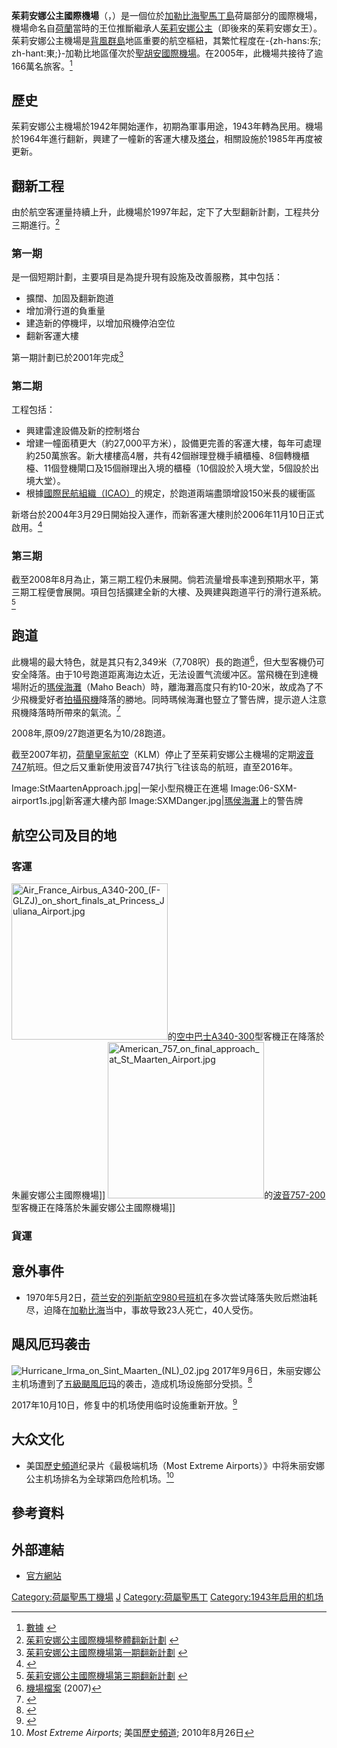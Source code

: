 {{noteTA
|1=zh-cn:朱丽安娜; zh-tw:朱利安納; zh-hant:朱麗安娜; zh-hk:朱麗安娜; zh-hans:朱丽安娜;zh:茱莉安娜;
|2=zh:颶風伊爾瑪; zh-cn:飓风厄玛; zh-tw:颶風艾瑪; zh-hk:颶風艾爾瑪
|3=zh:伊爾瑪; zh-cn:厄玛; zh-tw:艾瑪; zh-hk:艾爾瑪;
}}
{{Infobox Airport |
  airport_name = 茱莉安娜公主國際機場<br />{{lang|nl|Princess Juliana International Airport}} |
  photo = Airport,_Terminal_JP5766234.jpg|
  type = 民用 |
  run by = 茱莉安娜公主國際機場股份有限公司 |
  opened = |
  city = [[聖馬丁島|聖馬丁島]] |
  distance_to_city = |
 elevation-f               =  13|
 elevation-m               =  4|
  coordinates= {{coord|18|2|25|N|63|6|43|W|JP_type:airport}}|
  longitude = |
  latitude = |
  IATA = SXM |
  ICAO = TNCM |
  runway1_heading = 10/28 |
  runway1_feet = 7,546 |
  runway1_meter = 2,300 |
  runway1_surface = 瀝青/混凝土|
}}

'''茱莉安娜公主國際機場'''（{{lang-nl|'''Princess Juliana International Airport'''}}，{{Airport codes|SXM|TNCM}}）是一個位於[[加勒比海|加勒比海]][[聖馬丁島|聖馬丁島]]荷屬部分的國際機場，機場命名自[[荷兰|荷蘭]]當時的王位推斷繼承人[[朱丽安娜_(荷兰)|茱莉安娜公主]]（即後來的茱莉安娜女王）。茱莉安娜公主機場是[[背风群岛_(加勒比海)|背風群島]]地區重要的航空樞紐，其繁忙程度在-{zh-hans:东; zh-hant:東;}-加勒比地區僅次於[[聖胡安國際機場|聖胡安國際機場]]。在2005年，此機場共接待了逾166萬名旅客。<ref>[http://www.pjiae.com/business-movements.html 數據] {{webarchive|url=https://web.archive.org/web/20080517121040/http://www.pjiae.com/business-movements.html |date=2008-05-17 }}</ref>

== 歷史 ==
茱莉安娜公主機場於1942年開始運作，初期為軍事用途，1943年轉為民用。機場於1964年進行翻新，興建了一幢新的客運大樓及[[塔台|塔台]]，相關設施於1985年再度被更新。

== 翻新工程 ==
由於航空客運量持續上升，此機場於1997年起，定下了大型翻新計劃，工程共分三期進行。<ref>[http://www.pjiae.com/masterplan.html 茱莉安娜公主國際機場整體翻新計劃] {{webarchive|url=https://web.archive.org/web/20070814032552/http://www.pjiae.com/masterplan.html |date=2007-08-14 }}</ref>

=== 第一期 ===
是一個短期計劃，主要項目是為提升現有設施及改善服務，其中包括：
* 擴闊、加固及翻新跑道
* 增加滑行道的負重量
* 建造新的停機坪，以增加飛機停泊空位
* 翻新客運大樓

第一期計劃已於2001年完成<ref>[http://www.pjiae.com/phase-one.html 茱莉安娜公主國際機場第一期翻新計劃] {{webarchive|url=https://web.archive.org/web/20070927100750/http://www.pjiae.com/phase-one.html |date=2007-09-27 }}</ref>

=== 第二期 ===
工程包括：
* 興建雷達設備及新的控制塔台
* 增建一幢面積更大（約27,000平方米），設備更完善的客運大樓，每年可處理約250萬旅客。新大樓樓高4層，共有42個辦理登機手續櫃檯、8個轉機櫃檯、11個登機閘口及15個辦理出入境的櫃檯（10個設於入境大堂，5個設於出境大堂）。
* 根據[[国际民航组织|國際民航組織（ICAO）]]的規定，於跑道兩端盡頭增設150米長的緩衝區

新塔台於2004年3月29日開始投入運作，而新客運大樓則於2006年11月10日正式啟用。<ref>{{Cite web |url=http://www.pjiae.com/phase-two.html |title=茱莉安娜公主國際機場第二期翻新計劃 |access-date=2007-07-13 |archive-date=2011-09-07 |archive-url=https://web.archive.org/web/20110907065551/http://www.pjiae.com/phase-two.html |dead-url=no }}</ref>

=== 第三期 ===
截至2008年8月為止，第三期工程仍未展開。倘若流量增長率達到預期水平，第三期工程便會展開。項目包括擴建全新的大樓、及興建與跑道平行的滑行道系統。<ref>[http://www.pjiae.com/phase-three.html 茱莉安娜公主國際機場第三期翻新計劃] {{webarchive|url=https://web.archive.org/web/20070927102625/http://www.pjiae.com/phase-three.html |date=2007-09-27 }}</ref>

== 跑道 ==

此機場的最大特色，就是其只有2,349米（7,708呎）長的跑道<ref>[http://www.pjiae.com/pdfs/company-profile.pdf 機場檔案] {{webarchive|url=https://web.archive.org/web/20050526154747/http://www.pjiae.com/pdfs/company-profile.pdf |date=2005-05-26 }} (2007)</ref>，但大型客機仍可安全降落。由于10号跑道距离海边太近，无法设置气流缓冲区。當飛機在到達機場附近的[[瑪侯海灘|瑪侯海灘]]（Maho Beach）時，離海灘高度只有約10-20米，故成為了不少飛機愛好者[[飞机摄影|拍攝飛機]]降落的勝地。同時瑪候海灘也豎立了警告牌，提示遊人注意飛機降落時所帶來的氣流。<ref>{{Cite web |url=http://travel.sina.com.cn/ent/2009-01-06/102151867.shtml |title=全球10大最惊险的飞机跑道——朱莉安娜公主国际机场(图)_新浪旅游_新浪网 |accessdate=2018-10-26 |work=travel.sina.com.cn |archive-date=2019-08-22 |archive-url=https://web.archive.org/web/20190822015055/http://travel.sina.com.cn/ent/2009-01-06/102151867.shtml |dead-url=no }}</ref>

2008年,原09/27跑道更名为10/28跑道。

截至2007年初，[[荷蘭皇家航空|荷蘭皇家航空]]（KLM）停止了至茱莉安娜公主機場的定期[[波音747|波音747]]航班。但之后又重新使用波音747执行飞往该岛的航班，直至2016年。
<gallery widths="210px" heights="210px" perrow="3">
Image:StMaartenApproach.jpg|一架小型飛機正在進場
Image:06-SXM-airport1s.jpg|新客運大樓內部
Image:SXMDanger.jpg|[[瑪侯海灘|瑪侯海灘]]上的警告牌
</gallery>

== 航空公司及目的地 ==

=== 客運 ===
[[File:Air_France_Airbus_A340-200_(F-GLZJ)_on_short_finals_at_Princess_Juliana_Airport.jpg|250px]]的[[空中巴士A340-300|空中巴士A340-300]]型客機正在降落於朱麗安娜公主國際機場]]
[[File:American_757_on_final_approach_at_St_Maarten_Airport.jpg|250px]]的[[波音757-200|波音757-200]]型客機正在降落於朱麗安娜公主國際機場]]
{{Airport-dest-list
|{{flagicon|CAN}}[[加拿大航空|加拿大航空]]|'''季節性：'''[[多倫多皮爾遜國際機場|多倫多皮爾遜國際機場]]
|{{flagicon|FRA}}[[加勒比海航空|加勒比海航空]]|'''季節性：'''[[巴黎-奥利机场|巴黎-奥利机场]]
|{{flagicon|DOM}}{{le|世纪航空|Air_Century}}|[[伊莎貝拉國際機場|伊莎貝拉國際機場]]
|{{flagicon|FRA}}[[法國航空|法國航空]]|[[巴黎戴高樂機場|巴黎戴高樂機場]]
|{{flagicon|USA}}{{le|太阳光航空|Air_Sunshine}}|[[道格拉斯-查尔斯机场|道格拉斯-查尔斯机场]]、{{le|西里爾·金机场|Cyril E. King Airport}}、[[路易斯·穆尼奥斯·马林国际机场|路易斯·穆尼奥斯·马林国际机场]]、[[万斯·艾默里国际机场|万斯·艾默里国际机场]]、<br>{{le|克萊頓·J·勞埃德国际机场|Clayton J. Lloyd International Airport}}、{{le|特倫斯·B·萊特索姆国际机场|Terrance B. Lettsome International Airport}}、{{le|維爾京·戈爾達机场|Virgin Gorda Airport}}
|{{flagicon|CAN}}[[越洋航空|越洋航空]]|'''季節性：'''[[蒙特利爾特鲁多国际机场|蒙特利爾特鲁多国际机场]]、[[多倫多皮爾遜國際機場|多倫多皮爾遜國際機場]]
|{{flagicon|USA}}[[美國航空|美國航空]]|[[邁阿密国际机场|邁阿密国际机场]]、[[夏洛特道格拉斯國際機場|夏洛特道格拉斯國際機場]]、[[費城國際機場|費城國際機場]] <br/>'''季节性：'''[[达拉斯/沃思堡国际机场|达拉斯/沃思堡国际机场]]、[[纽约肯尼迪国际机场|纽约肯尼迪国际机场]]
|{{flagicon|TTO}}[[加勒比航空|加勒比航空]]|[[皮阿尔科国际机场|皮阿尔科国际机场]]
|{{flagicon|VIR}}{{le|海岸航空|Coastal Air}}|{{le|克萊頓·J·勞埃德国际机场|Clayton J. Lloyd International Airport}}、[[万斯·艾默里国际机场|万斯·艾默里国际机场]]、[[坎菲尔德机场|坎菲尔德机场]]、{{le|亨利·羅爾森機場|Henry E. Rohlsen Airport}}、[[罗斯福机场|罗斯福机场]]
|{{flagicon|PAN}}[[巴拿馬航空|巴拿馬航空]]|[[托庫門國際機場|托庫門國際機場]]
|{{flagicon|USA}}[[達美航空|達美航空]]|[[亞特蘭大国际机场|亞特蘭大国际机场]]、[[纽约肯尼迪国际机场|纽约肯尼迪国际机场]]
|{{flagicon|CUW}}{{le|迪維迪維航空|Divi Divi Air}}|[[庫拉索國際機場|庫拉索國際機場]]
|{{flagicon|SUR}}{{le|一路飞航空|Fly All Ways}}|[[庫拉索國際機場|庫拉索國際機場]]<br>'''季节性：'''[[約翰·阿道夫·彭格爾國際機場|約翰·阿道夫·彭格爾國際機場]]
|{{flagicon|USA}}[[邊疆航空|邊疆航空]]|'''季节性：'''[[迈阿密国际机场|迈阿密国际机场]]、[[奥兰多国际机场|奥兰多国际机场]]
|{{flagicon|TCA}}{{le|加勒比互连航空|InterCaribbean_Airways}}|{{le|特倫斯·B·萊特索姆国际机场|Terrance B. Lettsome International Airport}}
|{{flagicon|USA}}[[捷蓝航空|捷蓝航空]]|[[劳德代尔堡-好莱坞国际机场|劳德代尔堡-好莱坞国际机场]]、[[纽约肯尼迪国际机场|纽约肯尼迪国际机场]]<br>'''季节性：'''[[爱德华·劳伦斯·洛根将军国际机场|爱德华·劳伦斯·洛根将军国际机场]]、[[纽瓦克国际机场|纽瓦克国际机场]]
|{{flagicon|NLD}}[[荷蘭皇家航空|荷蘭皇家航空]]|[[阿姆斯特丹|阿姆斯特丹]]
|{{flagicon|PRI}}{{le|海运航空|Seaborne Airlines}}|[[路易斯·穆尼奥斯·马林国际机场|路易斯·穆尼奥斯·马林国际机场]]
|{{flagicon|DOM}}{{le|高空航空服务|Sky High Aviation Services}}|{{le|慈宝国际机场|Cibao International Airport}}、[[亞美利加國際機場|亞美利加國際機場]]
|{{flagicon|USA}}[[精神航空|精神航空]]|[[劳德代尔堡-好莱坞国际机场|劳德代尔堡-好莱坞国际机场]]
|{{flagicon|FRA}}{{le|聖巴特通勤|St Barth Commuter}}|{{le|古斯塔夫三世机场|Gustaf III Airport}}
|{{flagicon|AIA}}{{le|跨安圭拉航空|Trans Anguilla Airways}}|{{le|克萊頓·J·勞埃德国际机场|Clayton J. Lloyd International Airport}}
|{{flagicon|USA}}[[聯合航空|聯合航空]]|[[纽瓦克国际机场|纽瓦克国际机场]]<br>'''季节性：'''[[芝加哥奧黑爾國際機場|芝加哥奧黑爾國際機場]]、[[華盛頓杜勒斯國際機場|華盛頓杜勒斯國際機場]]
|{{flagicon|CAN}}[[西捷航空|西捷航空]]|[[多倫多皮爾遜國際機場|多倫多皮爾遜國際機場]]
|{{flagicon|SXM}}[[向風群島航空|向風群島航空]]|[[維爾伯德國際機場|維爾伯德國際機場]]、[[貝婭特麗克絲女王國際機場|貝婭特麗克絲女王國際機場]]、[[火烈鸟国际机场|火烈鸟国际机场]]、[[庫拉索國際機場|庫拉索國際機場]]、[[坎菲尔德机场|坎菲尔德机场]]、<br>[[道格拉斯-查尔斯机场|道格拉斯-查尔斯机场]]、[[万斯·艾默里国际机场|万斯·艾默里国际机场]]、[[皮特爾角城國際機場|皮特爾角城國際機場]]、[[杜桑·卢维杜尔国际机场|杜桑·卢维杜尔国际机场]]、[[胡安乔·E·伊劳斯金机场|胡安乔·E·伊劳斯金机场]]、<br>{{le|古斯塔夫三世机场|Gustaf III Airport}}、[[罗斯福机场|罗斯福机场]]、{{le|羅伯特·布拉德肖國際機場|Robert L. Bradshaw International Airport}}、[[路易斯·穆尼奥斯·马林国际机场|路易斯·穆尼奥斯·马林国际机场]]、[[亞美利加國際機場|亞美利加國際機場]]、{{le|特倫斯·B·萊特索姆国际机场|Terrance B. Lettsome International Airport}}
|
}}

=== 貨運 ===
{{airport-dest-list
<!-- -->
|{{flagicon|USA}}{{le|货物运送航空|Air Cargo Carriers}}|[[路易斯·穆尼奥斯·马林国际机场|路易斯·穆尼奥斯·马林国际机场]]
<!-- -->
|{{flagicon|USA}}{{le|阿米尔航空|Ameriflight}}|[[路易斯·穆尼奥斯·马林国际机场|路易斯·穆尼奥斯·马林国际机场]]
<!-- -->
|{{flagicon|USA}}{{le|阿米尔捷国际|Amerijet International}}|[[迈阿密国际机场|迈阿密国际机场]]、{{le|慈宝国际机场|Cibao International Airport}}、[[亞美利加國際機場|亞美利加國際機場]]
<!-- -->
|{{flagicon|GER}}[[敦豪航空|敦豪航空]]|[[維爾伯德國際機場|維爾伯德國際機場]]
<!-- -->
|{{flagicon|USA}}[[FedEx|FedEx]]|[[路易斯·穆尼奥斯·马林国际机场|路易斯·穆尼奥斯·马林国际机场]]
<!-- -->
}}


==意外事件==
* 1970年5月2日，[[荷兰安的列斯航空980号班机空难|荷兰安的列斯航空980号班机]]在多次尝试降落失败后燃油耗尽，迫降在[[加勒比海|加勒比海]]当中，事故导致23人死亡，40人受伤。 

== 飓风厄玛袭击 ==
[[File:Hurricane_Irma_on_Sint_Maarten_(NL)_02.jpg|thumb]]
2017年9月6日，朱丽安娜公主机场遭到了[[五級颶風|五級颶風]][[颶風艾瑪|厄玛]]的袭击，造成机场设施部分受损。<ref name=sintmaarten>{{cite news|url=https://www.mirror.co.uk/news/world-news/trail-devastation-hurricane-irma-destroys-11122206|title=World famous Princess Juliana St Maarten Airport where planes fly just above tourists' heads devastated by Hurricane Irma|access-date=2017年9月6日|date=2017年9月6日|work=Mirror|author=Rachel Bishop|archive-url=https://web.archive.org/web/20170906163102/http://www.mirror.co.uk/news/world-news/trail-devastation-hurricane-irma-destroys-11122206|archive-date=2017年9月6日|url-status=live}}</ref> 

2017年10月10日，修复中的机场使用临时设施重新开放。<ref>{{cite web|url=http://www.sxmairport.com/news-20171005-Rebuilding-of-SXM-Airport-terminal-building-will-commence-soon.php|title=Rebuilding of SXM Airport Terminal Building Will Commence Soon|website=smxairport.com|publisher=Princess Juliana International Airport Operating Company|date=2017年10月5日|access-date=2017年10月15日|archive-date=2021年4月16日|archive-url=https://web.archive.org/web/20210416175629/https://www.sxmairport.com/news-20171005-Rebuilding-of-SXM-Airport-terminal-building-will-commence-soon.php|dead-url=no}}</ref>

==大众文化==
* 美国[[歷史頻道|歷史頻道]]纪录片《最极端机场（Most Extreme Airports）》中将朱丽安娜公主机场排名为全球第四危险机场。<ref>''Most Extreme Airports''; 美国[[歷史頻道|歷史頻道]]; 2010年8月26日</ref>

== 參考資料 ==
<references />

== 外部連結 ==
* {{en}} [https://web.archive.org/web/20070721204152/http://www.pjiae.com/ 官方網站]

{{Portal bar|荷蘭|交通|航空}}
[[Category:荷屬聖馬丁機場|Category:荷屬聖馬丁機場]]
[[Category:冠以人名的美洲機場|J]]
[[Category:荷屬聖馬丁|Category:荷屬聖馬丁]]
[[Category:1943年启用的机场|Category:1943年启用的机场]]
